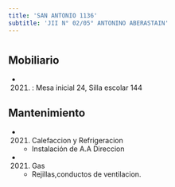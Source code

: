 ```yaml
---
title: 'SAN ANTONIO 1136'
subtitle: 'JII N° 02/05° ANTONINO ABERASTAIN'
---
```


#


## Mobiliario

*  (2021) : Mesa inicial 24, Silla escolar 144 





## Mantenimiento

*  (2021) Calefaccion y Refrigeracion 
    + Instalación de A.A Direccion

*  (2021) Gas 
    + Rejillas,conductos  de ventilacion.



